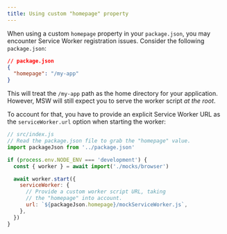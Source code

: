 ```yaml
---
title: Using custom "homepage" property
---
```


When using a custom `homepage` property in your `package.json`, you may encounter Service Worker registration issues. Consider the following `package.json`:

```json
// package.json
{
  "homepage": "/my-app"
}
```

This will treat the `/my-app` path as the home directory for your application. However, MSW will still expect you to serve the worker script _at the root_.

To account for that, you have to provide an explicit Service Worker URL as the `serviceWorker.url` option when starting the worker:

```js {12}
// src/index.js
// Read the package.json file to grab the "homepage" value.
import packageJson from '../package.json'

if (process.env.NODE_ENV === 'development') {
  const { worker } = await import('./mocks/browser')

  await worker.start({
    serviceWorker: {
      // Provide a custom worker script URL, taking
      // the "homepage" into account.
      url: `${packageJson.homepage}/mockServiceWorker.js`,
    },
  })
}
```
